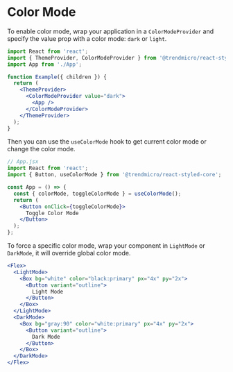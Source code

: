 # Color Mode

To enable color mode, wrap your application in a `ColorModeProvider` and specify the value prop with a color mode: `dark` or `light`.

```jsx disabled
import React from 'react';
import { ThemeProvider, ColorModeProvider } from '@trendmicro/react-styled-core';
import App from './App';

function Example({ children }) {
  return (
    <ThemeProvider>
      <ColorModeProvider value="dark">
        <App />
      </ColorModeProvider>
    </ThemeProvider>
  );
}
```

Then you can use the `useColorMode` hook to get current color mode or change the color mode.

```jsx disabled
// App.jsx
import React from 'react';
import { Button, useColorMode } from '@trendmicro/react-styled-core';

const App = () => {
  const { colorMode, toggleColorMode } = useColorMode();
  return (
    <Button onClick={toggleColorMode}>
      Toggle Color Mode
    </Button>
  );
};
```

To force a specific color mode, wrap your component in `LightMode` or `DarkMode`, it will override global color mode.

```jsx
<Flex>
  <LightMode>
    <Box bg="white" color="black:primary" px="4x" py="2x">
      <Button variant="outline">
        Light Mode
      </Button>
    </Box>
  </LightMode>
  <DarkMode>
    <Box bg="gray:90" color="white:primary" px="4x" py="2x">
      <Button variant="outline">
        Dark Mode
      </Button>
    </Box>
  </DarkMode>
</Flex>
```
